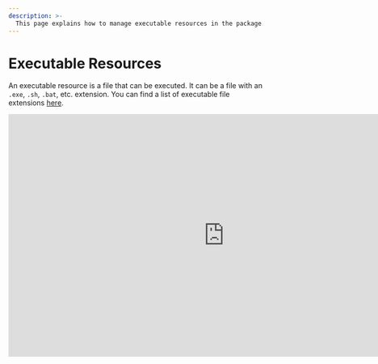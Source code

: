 ```yaml
---
description: >-
  This page explains how to manage executable resources in the package.
---
```



# Executable Resources

An executable resource is a file that can be executed. It can be a file with an `.exe`, `.sh`, `.bat`, etc. extension. You can find a list of executable file extensions [here](https://aerorock.co.nz/list-of-executable-file-extensions-windows/).

<iframe width="853" height="480" src="https://www.youtube.com/embed/43jbVWBO4cQ?si=2SGnJQW5kKza0dsh?rel=0" title="YouTube video player" frameborder="0" allow="fullscreen; accelerometer;" allowfullscreen/>

## Declaration

In case you have resources that are executables, you can declare them in the `.aml` file so that they are copied into the package with their associated execution mode. Simply add the `executable` field as `True`. Let's take the following example, we have a folder `resources` containing three files `app1.py`, `app2.sh`, and `app3`, and the declaration file `.aml`. We want these files to be copied into the package with their associated execution mode.

<FileTree>
  <FileTree.Folder name="playbook" defaultOpen>
    <FileTree.Folder name=".git">
        <FileTree.File name="..." />
    </FileTree.Folder>
    <FileTree.Folder name=".aiop">
        <FileTree.File name="inventory_config.yml" />
        <FileTree.File name="inventory.yml" />
        <FileTree.File name="playbook.yml" />
    </FileTree.Folder>
    <FileTree.Folder name="resources" defaultOpen>
        <FileTree.File name=".aml" />
        <FileTree.File name="app1.py" />
        <FileTree.File name="app2.sh" />
        <FileTree.File name="app3" />
    </FileTree.Folder>
  </FileTree.Folder>
</FileTree>

```yaml {3, 8, 13} filename="resources/.aml" /True/
- source: app1.py
  destination: app1.py
  executable: True
  compatibility:
    - ...
- source: app2.sh
  destination: app2.sh
  executable: True
  compatibility:
    - ...
- source: app3
  destination: app1
  executable: True
  compatibility:
    - ...
```

By default, this field is set to `False`. If you do not declare it, the file will be copied into the package but will not be executable.